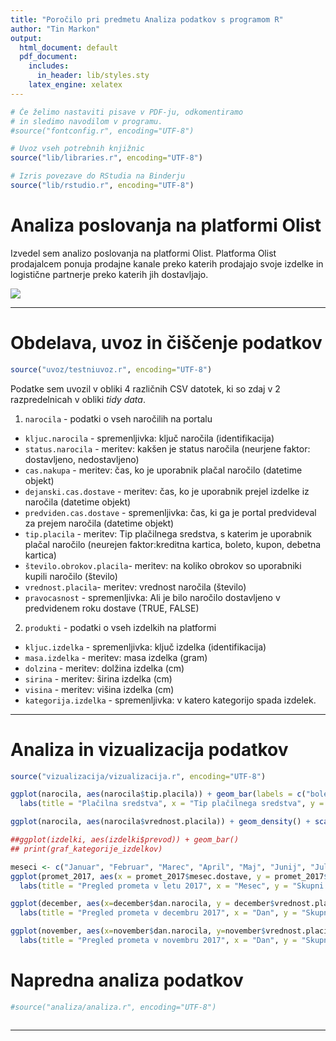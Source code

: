 ```yaml
---
title: "Poročilo pri predmetu Analiza podatkov s programom R"
author: "Tin Markon"
output:
  html_document: default
  pdf_document:
    includes:
      in_header: lib/styles.sty
    latex_engine: xelatex
---
```


```r
# Če želimo nastaviti pisave v PDF-ju, odkomentiramo
# in sledimo navodilom v programu.
#source("fontconfig.r", encoding="UTF-8")

# Uvoz vseh potrebnih knjižnic
source("lib/libraries.r", encoding="UTF-8")
```

```r
# Izris povezave do RStudia na Binderju
source("lib/rstudio.r", encoding="UTF-8")
```

# Analiza poslovanja na platformi Olist

Izvedel sem analizo poslovanja na platformi Olist. Platforma Olist prodajalcem ponuja prodajne kanale preko katerih prodajajo svoje izdelke in logistične partnerje preko katerih jih dostavljajo. 

![](slike/logo.png)

***

# Obdelava, uvoz in čiščenje podatkov

```r
source("uvoz/testniuvoz.r", encoding="UTF-8")
```

Podatke sem uvozil v obliki 4 različnih CSV datotek, ki so zdaj v 2 razpredelnicah v obliki *tidy data*.

1. `narocila` - podatki o vseh naročilih na portalu
  - `kljuc.narocila` - spremenljivka: ključ naročila (identifikacija)
  - `status.narocila` - meritev: kakšen je status naročila (neurjene faktor: dostavljeno, nedostavljeno)
  - `cas.nakupa` - meritev: čas, ko je uporabnik plačal naročilo (datetime objekt)
  - `dejanski.cas.dostave` - meritev: čas, ko je uporabnik prejel izdelke iz naročila (datetime objekt)
  - `predviden.cas.dostave` - spremenljivka: čas, ki ga je portal predvideval za prejem naročila (datetime objekt)
  - `tip.placila` - meritev: Tip plačilnega sredstva, s katerim je uporabnik plačal naročilo (neurejen faktor:kreditna kartica, boleto, kupon, debetna kartica)
  - `število.obrokov.placila`- meritev: na koliko obrokov so uporabniki kupili naročilo (število)
  - `vrednost.placila`- meritev: vrednost naročila (število)
  - `pravocasnost` - spremenljivka: Ali je bilo naročilo dostavljeno v predvidenem roku dostave (TRUE, FALSE)

2. `produkti` - podatki o vseh izdelkih na platformi
  - `kljuc.izdelka` - spremenljivka: ključ izdelka (identifikacija)
  - `masa.izdelka` - meritev: masa izdelka (gram)
  - `dolzina` - meritev: dolžina izdelka (cm)
  - `sirina` - meritev: širina izdelka (cm)
  - `visina` - meritev: višina izdelka (cm)
  - `kategorija.izdelka` - spremenljivka: v katero kategorijo spada izdelek.


***

# Analiza in vizualizacija podatkov

```r
source("vizualizacija/vizualizacija.r", encoding="UTF-8")
```

```r
ggplot(narocila, aes(narocila$tip.placila)) + geom_bar(labels = c("boleto", "kreditne kartice", "debetne kartice", "bon")) + 
  labs(title = "Plačilna sredstva", x = "Tip plačilnega sredstva", y = "Število nakupov") + scale_x_discrete()

```

```r
ggplot(narocila, aes(narocila$vrednost.placila)) + geom_density() + scale_x_log10() + labs(title = "Porazdelitev vrednosti nakupov", x = "Vrednost plačila (log)", y = "Delež naročil")
```

```r
##ggplot(izdelki, aes(izdelki$prevod)) + geom_bar()
## print(graf_kategorije_izdelkov)
```

```r
meseci <- c("Januar", "Februar", "Marec", "April", "Maj", "Junij", "Julij", "Avgust", "September", "Oktober", "November", "December")
ggplot(promet_2017, aes(x = promet_2017$mesec.dostave, y = promet_2017$vrednost.placila / 1000)) + geom_col() + 
  labs(title = "Pregled prometa v letu 2017", x = "Mesec", y = "Skupni promet (v 1000€)") + scale_x_continuous(breaks = 1:12, labels = meseci )
```

```r
ggplot(december, aes(x=december$dan.narocila, y = december$vrednost.placila)) + geom_col() + 
  labs(title = "Pregled prometa v decembru 2017", x = "Dan", y = "Skupni promet") + scale_x_continuous(breaks = 1:31)
```

```r
ggplot(november, aes(x=november$dan.narocila, y=november$vrednost.placila)) + geom_col() +
  labs(title = "Pregled prometa v novembru 2017", x = "Dan", y = "Skupni promet") + scale_x_continuous(breaks = 1:30)
```










# Napredna analiza podatkov

```r
#source("analiza/analiza.r", encoding="UTF-8")
```


```r

```

***

